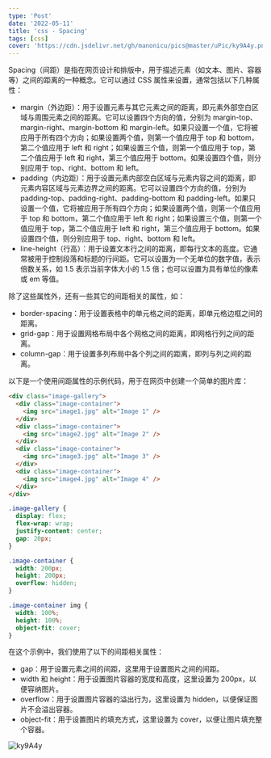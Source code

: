 ```yaml
---
type: 'Post'
date: '2022-05-11'
title: 'css - Spacing'
tags: [css]
cover: 'https://cdn.jsdelivr.net/gh/manonicu/pics@master/uPic/ky9A4y.png'
---
```


Spacing（间距）是指在网页设计和排版中，用于描述元素（如文本、图片、容器等）之间的距离的一种概念。它可以通过 CSS 属性来设置，通常包括以下几种属性：

- margin（外边距）：用于设置元素与其它元素之间的距离，即元素外部空白区域与周围元素之间的距离。它可以设置四个方向的值，分别为 margin-top、margin-right、margin-bottom 和 margin-left。如果只设置一个值，它将被应用于所有四个方向；如果设置两个值，则第一个值应用于 top 和 bottom，第二个值应用于 left 和 right；如果设置三个值，则第一个值应用于 top，第二个值应用于 left 和 right，第三个值应用于 bottom。如果设置四个值，则分别应用于 top、right、bottom 和 left。
- padding（内边距）：用于设置元素内部空白区域与元素内容之间的距离，即元素内容区域与元素边界之间的距离。它可以设置四个方向的值，分别为 padding-top、padding-right、padding-bottom 和 padding-left。如果只设置一个值，它将被应用于所有四个方向；如果设置两个值，则第一个值应用于 top 和 bottom，第二个值应用于 left 和 right；如果设置三个值，则第一个值应用于 top，第二个值应用于 left 和 right，第三个值应用于 bottom。如果设置四个值，则分别应用于 top、right、bottom 和 left。
- line-height（行高）：用于设置文本行之间的距离，即每行文本的高度。它通常被用于控制段落和标题的行间距。它可以设置为一个无单位的数字值，表示倍数关系，如 1.5 表示当前字体大小的 1.5 倍；也可以设置为具有单位的像素或 em 等值。

除了这些属性外，还有一些其它的间距相关的属性，如：

- border-spacing：用于设置表格中的单元格之间的距离，即单元格边框之间的距离。
- grid-gap：用于设置网格布局中各个网格之间的距离，即网格行列之间的距离。
- column-gap：用于设置多列布局中各个列之间的距离，即列与列之间的距离。

以下是一个使用间距属性的示例代码，用于在网页中创建一个简单的图片库：

```html
<div class="image-gallery">
  <div class="image-container">
    <img src="image1.jpg" alt="Image 1" />
  </div>
  <div class="image-container">
    <img src="image2.jpg" alt="Image 2" />
  </div>
  <div class="image-container">
    <img src="image3.jpg" alt="Image 3" />
  </div>
  <div class="image-container">
    <img src="image4.jpg" alt="Image 4" />
  </div>
</div>
```

```css
.image-gallery {
  display: flex;
  flex-wrap: wrap;
  justify-content: center;
  gap: 20px;
}

.image-container {
  width: 200px;
  height: 200px;
  overflow: hidden;
}

.image-container img {
  width: 100%;
  height: 100%;
  object-fit: cover;
}
```

在这个示例中，我们使用了以下的间距相关属性：

- gap：用于设置元素之间的间距，这里用于设置图片之间的间距。
- width 和 height：用于设置图片容器的宽度和高度，这里设置为 200px，以便容纳图片。
- overflow：用于设置图片容器的溢出行为，这里设置为 hidden，以便保证图片不会溢出容器。
- object-fit：用于设置图片的填充方式，这里设置为 cover，以便让图片填充整个容器。

![ky9A4y](https://cdn.jsdelivr.net/gh/manonicu/pics@master/uPic/ky9A4y.png)
